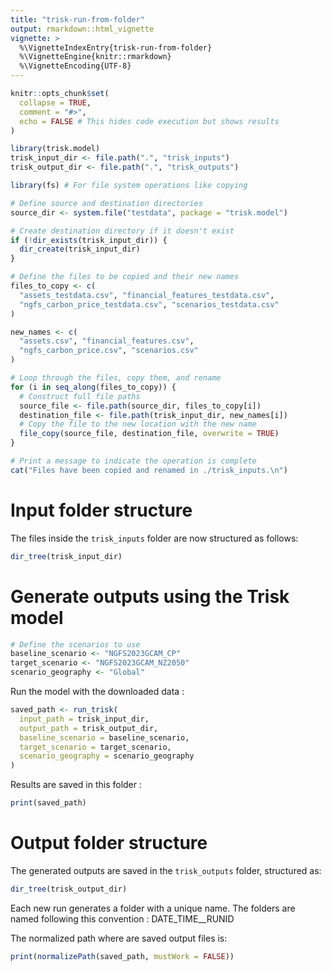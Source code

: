 ```yaml
---
title: "trisk-run-from-folder"
output: rmarkdown::html_vignette
vignette: >
  %\VignetteIndexEntry{trisk-run-from-folder}
  %\VignetteEngine{knitr::rmarkdown}
  %\VignetteEncoding{UTF-8}
---
```


``` r
knitr::opts_chunk$set(
  collapse = TRUE,
  comment = "#>",
  echo = FALSE # This hides code execution but shows results
)
```

``` r
library(trisk.model)
trisk_input_dir <- file.path(".", "trisk_inputs")
trisk_output_dir <- file.path(".", "trisk_outputs")
```

``` r
library(fs) # For file system operations like copying

# Define source and destination directories
source_dir <- system.file("testdata", package = "trisk.model")

# Create destination directory if it doesn't exist
if (!dir_exists(trisk_input_dir)) {
  dir_create(trisk_input_dir)
}

# Define the files to be copied and their new names
files_to_copy <- c(
  "assets_testdata.csv", "financial_features_testdata.csv",
  "ngfs_carbon_price_testdata.csv", "scenarios_testdata.csv"
)

new_names <- c(
  "assets.csv", "financial_features.csv",
  "ngfs_carbon_price.csv", "scenarios.csv"
)

# Loop through the files, copy them, and rename
for (i in seq_along(files_to_copy)) {
  # Construct full file paths
  source_file <- file.path(source_dir, files_to_copy[i])
  destination_file <- file.path(trisk_input_dir, new_names[i])
  # Copy the file to the new location with the new name
  file_copy(source_file, destination_file, overwrite = TRUE)
}

# Print a message to indicate the operation is complete
cat("Files have been copied and renamed in ./trisk_inputs.\n")
```

# Input folder structure
The files inside the `trisk_inputs` folder are now structured as follows:

``` r
dir_tree(trisk_input_dir)
```

# Generate outputs using the Trisk model

``` r
# Define the scenarios to use
baseline_scenario <- "NGFS2023GCAM_CP"
target_scenario <- "NGFS2023GCAM_NZ2050"
scenario_geography <- "Global"
```

Run the model with the downloaded data :

``` r
saved_path <- run_trisk(
  input_path = trisk_input_dir,
  output_path = trisk_output_dir,
  baseline_scenario = baseline_scenario,
  target_scenario = target_scenario,
  scenario_geography = scenario_geography
)
```

Results are saved in this folder :
```r
print(saved_path)
```

# Output folder structure
The generated outputs are saved in the `trisk_outputs` folder, structured as:

``` r
dir_tree(trisk_output_dir)
```
Each new run generates a folder with a unique name. The folders are named following this convention : DATE_TIME__RUNID

The normalized path where are saved output files is:

``` r
print(normalizePath(saved_path, mustWork = FALSE))
```
